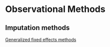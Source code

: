 # Observational Methods {#OM}

## Imputation methods

[Generalized fixed effects methods](https://yiqingxu.org/packages/fect/fect.html)
